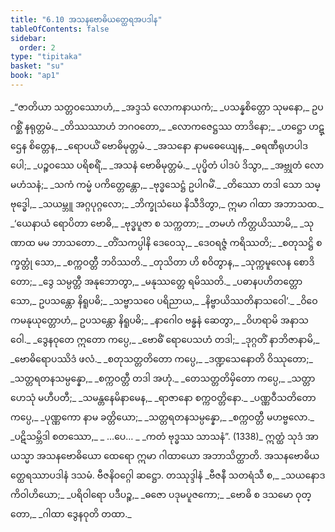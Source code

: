```yaml
---
title: "6.10 အသနဗောဓိယတ္ထေရအပဒါန"
tableOfContents: false
sidebar:
  order: 2
type: "tipitaka"
basket: "su"
book: "ap1"
---
```



<DynamicBreadcrumb />

<Division number="78" book="ap1">

<Paragraph number="1471" type="verses" book="ap1">
_“ဇာတိယာ သတ္တဝဿောဟံ,_  
_အဒ္ဒသံ လောကနာယကံ;_  
_ပသန္နစိတ္တော သုမနော,_  
ဥပဂစ္ဆိံ နရုတ္တမံ._  

</Paragraph>

</Division>
<Division number="79" book="ap1">

<Paragraph number="1472" type="verses" book="ap1">
_တိဿဿာဟံ ဘဂဝတော,_  
_လောကဇေဋ္ဌဿ တာဒိနော;_  
_ဟဋ္ဌော ဟဋ္ဌေန စိတ္တေန,_  
_ရောပယိံ ဗောဓိမုတ္တမံ._  

</Paragraph>

</Division>
<Division number="80" book="ap1">

<Paragraph number="1473" type="verses" book="ap1">
_အသနော နာမဓေယျေန,_  
_ဓရဏီရုဟပါဒပေါ;_  
_ပဉ္စဝဿေ ပရိစရိံ,_  
_အသနံ ဗောဓိမုတ္တမံ._  

</Paragraph>

</Division>
<Division number="81" book="ap1">

<Paragraph number="1474" type="verses" book="ap1">
_ပုပ္ဖိတံ ပါဒပံ ဒိသွာ,_  
_အဗ္ဘုတံ လောမဟံသနံ;_  
_သကံ ကမ္မံ ပကိတ္တေန္တော,_  
_ဗုဒ္ဓသေဋ္ဌံ ဥပါဂမိံ._  

</Paragraph>

</Division>
<Division number="82" book="ap1">

<Paragraph number="1475" type="verses" book="ap1">
_တိဿော တဒါ သော သမ္ဗုဒ္ဓေါ,_  
_သယမ္ဘူ အဂ္ဂပုဂ္ဂလော;_  
_ဘိက္ခုသံဃေ နိသီဒိတွာ,_  
ဣမာ ဂါထာ အဘာသထ._  

</Paragraph>

</Division>
<Division number="83" book="ap1">

<Paragraph number="1476" type="verses" book="ap1">
_‘ယေနာယံ ရောပိတာ ဗောဓိ,_  
_ဗုဒ္ဓပူဇာ စ သက္ကတာ;_  
_တမဟံ ကိတ္တယိဿာမိ,_  
_သုဏာထ မမ ဘာသတော._  

</Paragraph>

</Division>
<Division number="84" book="ap1">

<Paragraph number="1477" type="verses" book="ap1">
_တိံသကပ္ပါနိ ဒေဝေသု,_  
_ဒေဝရဇ္ဇံ ကရိဿတိ;_  
_စတုသဋ္ဌိ စက္ခတ္တုံ သော,_  
_စက္ကဝတ္တီ ဘဝိဿတိ._  

</Paragraph>

</Division>
<Division number="85" book="ap1">

<Paragraph number="1478" type="verses" book="ap1">
_တုသိတာ ဟိ စဝိတွာန,_  
_သုက္ကမူလေန စောဒိတော;_  
_ဒွေ သမ္ပတ္တီ အနုဘောတွာ,_  
_မနုဿတ္တေ ရမိဿတိ._  

</Paragraph>

</Division>
<Division number="86" book="ap1">

<Paragraph number="1479" type="verses" book="ap1">
_ပဓာနပဟိတတ္တော သော,_  
ဥပသန္တော နိရူပဓိ;_  
_သဗ္ဗာသဝေ ပရိညာယ,_  
_နိဗ္ဗာယိဿတိနာသဝေါ’._  

</Paragraph>

</Division>
<Division number="87" book="ap1">

<Paragraph number="1480" type="verses" book="ap1">
_ဝိဝေကမနုယုတ္တောဟံ,_  
ဥပသန္တော နိရူပဓိ;_  
_နာဂေါဝ ဗန္ဓနံ ဆေတွာ,_  
_ဝိဟရာမိ အနာသဝေါ._  

</Paragraph>

</Division>
<Division number="88" book="ap1">

<Paragraph number="1481" type="verses" book="ap1">
_ဒွေနဝုတေ ဣတော ကပ္ပေ,_  
_ဗောဓိံ ရောပေသဟံ တဒါ;_  
_ဒုဂ္ဂတိံ နာဘိဇာနာမိ,_  
_ဗောဓိရောပဿိဒံ ဖလံ._  

</Paragraph>

</Division>
<Division number="89" book="ap1">

<Paragraph number="1482" type="verses" book="ap1">
_စတုသတ္တတိတော ကပ္ပေ,_  
_ဒဏ္ဍသေနောတိ ဝိဿုတော;_  
_သတ္တရတနသမ္ပန္နော,_  
_စက္ကဝတ္တီ တဒါ အဟုံ._  

</Paragraph>

</Division>
<Division number="90" book="ap1">

<Paragraph number="1483" type="verses" book="ap1">
_တေသတ္တတိမှိတော ကပ္ပေ,_  
_သတ္တာဟေသုံ မဟီပတီ;_  
_သမန္တနေမိနာမေန,_  
_ရာဇာနော စက္ကဝတ္တိနော._  

</Paragraph>

</Division>
<Division number="91" book="ap1">

<Paragraph number="1484" type="verses" book="ap1">
_ပဏ္ဏဝီသတိတော ကပ္ပေ,_  
_ပုဏ္ဏကော နာမ ခတ္တိယော;_  
_သတ္တရတနသမ္ပန္နော,_  
_စက္ကဝတ္တီ မဟဗ္ဗလော._  

</Paragraph>

</Division>
<Division number="92" book="ap1">

<Paragraph number="1485" type="verses" book="ap1">
_ပဋိသမ္ဘိဒါ စတဿော,_  
_ …ပေ… _  
_ကတံ ဗုဒ္ဓဿ သာသနံ”. (1338)_  

</Paragraph>

<Paragraph number="1486" book="ap1">
ဣတ္ထံ သုဒံ အာယသ္မာ အသနဗောဓိယော ထေရော ဣမာ ဂါထာယော အဘာသိတ္ထာတိ.

</Paragraph>
</Division>

<Paragraph number="1487" type="center" book="ap1">
အသနဗောဓိယတ္ထေရဿာပဒါနံ ဒသမံ.



</Paragraph>

<Paragraph number="1488" type="center" book="ap1">
ဗီဇနိဝဂ္ဂေါ ဆဋ္ဌော.



</Paragraph>

<Paragraph number="1489" type="center" book="ap1">
တဿုဒ္ဒါနံ


</Paragraph>

<Paragraph number="1490" type="verses" book="ap1">
_ဗီဇနီ သတရံသီ စ,_  
_သယနောဒကိဝါဟိယော;_  
_ပရိဝါရော ပဒီပဉ္စ,_  
_ဓဇော ပဒုမပူဇကော;_  
_ဗောဓိ စ ဒသမော ဝုတ္တော,_  
_ဂါထာ ဒွေနဝုတိ တထာ._
</Paragraph>